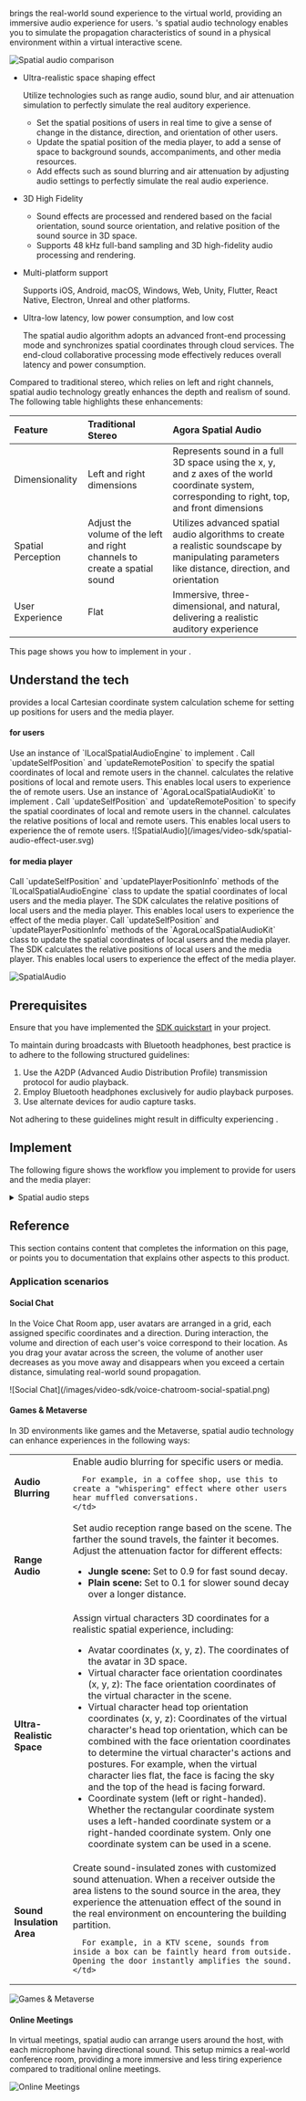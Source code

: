 
<Vg k="SPATIAL" /> brings the real-world sound experience to the virtual world, providing an immersive audio experience for users. <Vg k="COMPANY" />'s spatial audio technology enables you to simulate the propagation characteristics of sound in a physical environment within a virtual interactive scene.

![Spatial audio comparison](/images/video-sdk/spatial-audio-comparison.png)
 
- Ultra-realistic space shaping effect

    Utilize technologies such as range audio, sound blur, and air attenuation simulation to perfectly simulate the real auditory experience.

    - Set the spatial positions of users in real time to give a sense of change in the distance, direction, and orientation of other users.
    - Update the spatial position of the media player, to add a sense of space to background sounds, accompaniments, and other media resources.
    - Add <Vg k="SPATIAL" /> effects such as sound blurring and air attenuation by adjusting audio settings to perfectly simulate the real audio experience.

- 3D High Fidelity

    - Sound effects are processed and rendered based on the facial orientation, sound source orientation, and relative position of the sound source in 3D space.
    - Supports 48 kHz full-band sampling and 3D high-fidelity audio processing and rendering.

- Multi-platform support

    Supports iOS, Android, macOS, Windows, Web, Unity, Flutter, React Native, Electron, Unreal and other platforms.

- Ultra-low latency, low power consumption, and low cost

    The spatial audio algorithm adopts an advanced front-end processing mode and synchronizes spatial coordinates through cloud services. The end-cloud collaborative processing mode effectively reduces overall latency and power consumption.

Compared to traditional stereo, which relies on left and right channels, spatial audio technology greatly enhances the depth and realism of sound. The following table highlights these enhancements:

| Feature    | Traditional Stereo | Agora Spatial Audio   |
|:-----------|:------------------|:-----------------------|
| Dimensionality  | Left and right dimensions      | Represents sound in a full 3D space using the x, y, and z axes of the world coordinate system, corresponding to right, top, and front dimensions   |
| Spatial Perception     | Adjust the volume of the left and right channels to create a spatial sound| Utilizes advanced spatial audio algorithms to create a realistic soundscape by manipulating parameters like distance, direction, and orientation |
| User Experience    | Flat     | Immersive, three-dimensional, and natural, delivering a realistic auditory experience     |

This page shows you how to implement <Vg k="SPATIAL" /> in your <Vpl k="CLIENT" />.

## Understand the tech

<Vg k="COMPANY" /> provides a local Cartesian coordinate system calculation scheme for setting up <Vg k="SPATIAL" /> positions for users and the media player.

#### <Vg k="SPATIAL" /> for users

<PlatformWrapper notAllowed="ios,macos">
Use an instance of `ILocalSpatialAudioEngine` to implement <Vg k="SPATIAL" />. Call `updateSelfPosition` and `updateRemotePosition` to specify the spatial coordinates of local and remote users in the channel. <Vpd k="SDK"/> calculates the relative positions of local and remote users. This enables local users to experience the <Vg k="SPATIAL" /> of remote users.
</PlatformWrapper>

<PlatformWrapper platform="ios,macos">
Use an instance of `AgoraLocalSpatialAudioKit` to implement <Vg k="SPATIAL" />. Call `updateSelfPosition` and `updateRemotePosition` to specify the spatial coordinates of local and remote users in the channel. <Vpd k="SDK"/> calculates the relative positions of local and remote users. This enables local users to experience the <Vg k="SPATIAL" /> of remote users.
</PlatformWrapper> 
![SpatialAudio](/images/video-sdk/spatial-audio-effect-user.svg)

#### <Vg k="SPATIAL" /> for media player

<PlatformWrapper notAllowed="ios,macos">
Call `updateSelfPosition` and `updatePlayerPositionInfo` methods of the `ILocalSpatialAudioEngine` class to update the spatial coordinates of local users and the media player. The SDK calculates the relative positions of local users and the media player. This enables local users to experience the <Vg k="SPATIAL" /> effect of the media player.
</PlatformWrapper> 

<PlatformWrapper platform="ios,macos">
Call `updateSelfPosition` and `updatePlayerPositionInfo` methods of the `AgoraLocalSpatialAudioKit` class to update the spatial coordinates of local users and the media player. The SDK calculates the relative positions of local users and the media player. This enables local users to experience the <Vg k="SPATIAL" /> effect of the media player.
</PlatformWrapper> 

![SpatialAudio](/images/video-sdk/spatial-audio-effect-player.svg)

## Prerequisites

Ensure that you have implemented the [SDK quickstart](../get-started/get-started-sdk) in your project. 

<PlatformWrapper platform="windows">

To maintain <Vg k="SPATIAL" /> during broadcasts with Bluetooth headphones, best practice is to adhere to the following structured guidelines:

1. Use the A2DP (Advanced Audio Distribution Profile) transmission protocol for audio playback.
1. Employ Bluetooth headphones exclusively for audio playback purposes.
1. Use alternate devices for audio capture tasks.

Not adhering to these guidelines might result in difficulty experiencing <Vg k="SPATIAL" />.

</PlatformWrapper>

## Implement <Vg k="SPATIAL" />
The following figure shows the workflow you implement to provide <Vg k="SPATIAL" /> for users and the media player:

<details>
<summary>Spatial audio steps</summary>

![Spatial audio steps](/images/video-sdk/spatial-audio-steps.svg)
</details>
<ProjectImplement/>

## Reference
This section contains content that completes the information on this page, or points you to documentation that explains other aspects to this product.


### Application scenarios

#### Social Chat

In the Voice Chat Room app, user avatars are arranged in a grid, each assigned specific coordinates and a direction. During interaction, the volume and direction of each user's voice correspond to their location. As you drag your avatar across the screen, the volume of another user decreases as you move away and disappears when you exceed a certain distance, simulating real-world sound propagation.

<div style={{ width: '33%' , height : '33%' }}>
  ![Social Chat](/images/video-sdk/voice-chatroom-social-spatial.png)
</div>

#### Games & Metaverse

In 3D environments like games and the Metaverse, spatial audio technology can enhance experiences in the following ways:

<table>
  <tr>
    <td><strong>Audio Blurring</strong></td>
    <td>
      Enable audio blurring for specific users or media. 
      
      For example, in a coffee shop, use this to create a "whispering" effect where other users hear muffled conversations.
    </td>
  </tr>
  <tr>
    <td><strong>Range Audio</strong></td>
    <td>
      Set audio reception range based on the scene. The farther the sound travels, the fainter it becomes. Adjust the attenuation factor for different effects:
      <ul>
        <li><strong>Jungle scene:</strong> Set to 0.9 for fast sound decay.</li>
        <li><strong>Plain scene:</strong> Set to 0.1 for slower sound decay over a longer distance.</li>
      </ul>
    </td>
  </tr>
  <tr>
    <td><strong>Ultra-Realistic Space</strong></td>
    <td>
      Assign virtual characters 3D coordinates for a realistic spatial experience, including:
      <ul>
        <li>Avatar coordinates (x, y, z). The coordinates of the avatar in 3D space.</li>
        <li>Virtual character face orientation coordinates (x, y, z): The face orientation coordinates of the virtual character in the scene.</li>
        <li>Virtual character head top orientation coordinates (x, y, z): Coordinates of the virtual character's head top orientation, which can be combined with the face orientation coordinates to determine the virtual character's actions and postures. For example, when the virtual character lies flat, the face is facing the sky and the top of the head is facing forward.</li>
        <li>Coordinate system (left or right-handed). Whether the rectangular coordinate system uses a left-handed coordinate system or a right-handed coordinate system. Only one coordinate system can be used in a scene.</li>
      </ul>
    </td>
  </tr>
  <tr>
    <td><strong>Sound Insulation Area</strong></td>
    <td>
      Create sound-insulated zones with customized sound attenuation. When a receiver outside the area listens to the sound source in the area, they experience the attenuation effect of the sound in the real environment on encountering the building partition.
      
      For example, in a KTV scene, sounds from inside a box can be faintly heard from outside. Opening the door instantly amplifies the sound.
    </td>
  </tr>
</table>

![Games & Metaverse](/images/video-sdk/gmes-scenario-spatial.png)

#### Online Meetings

In virtual meetings, spatial audio can arrange users around the host, with each microphone having directional sound. This setup mimics a real-world conference room, providing a more immersive and less tiring experience compared to traditional online meetings.

![Online Meetings](/images/video-sdk/online-spatial-scenario.png)

<PlatformWrapper platform="android, ios, macos, windows, unity, electron, react-native">

<Reference/>

</PlatformWrapper>
<PlatformWrapper notAllowed="android, electron, ios, macos, windows, unity, react-native">
<NotAvailable />
</PlatformWrapper>

